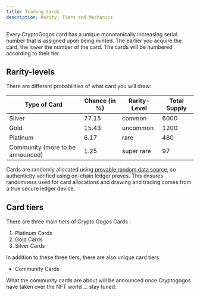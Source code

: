 ```yaml
---
title: Trading Cards
description: Rarity, Tiers and Mechanics
---
```

Every CryptoGogos card has a unique monotonically increasing serial number that is assigned upon being minted. The earlier you acquire the card, the lower the number of the card. The cards will be numbered according to their tier.

## **Rarity-levels**

There are different probabilities of what card you will draw:

|Type of Card                     |Chance (in %)|Rarity-Level|Total Supply|
|---------------------------------|-------------|------------|------------|
|Silver                           |77.15        |common      |6000        |
|Gold                             |15.43        |uncommon    |1200        |
|Platinum                         |6.17         |rare        |480         |
|Community (more to be announced) |1.25         |super rare  |97          |


Cards are randomly allocated using [provable random data source](https://docs.provable.xyz/#security-deepdive-advanced-datasources-random-data-source), so authenticity verified using on-chain ledger proves. This ensures randomness used for card allocations and drawing and trading comes from a true secure ledger device.

## **Card tiers**

There are three main tiers of Crypto Gogos Cards :

1. Platinum Cards
2. Gold Cards
3. Silver Cards

In addition to these three tiers, there are also unique card tiers.

- Community Cards

What the community cards are about will be announced once Cryptogogos have taken over the NFT world ... stay tuned.